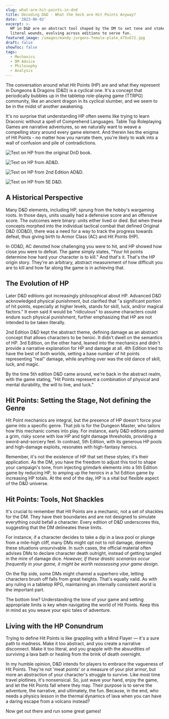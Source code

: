 ```yaml
---
slug: what-are-hit-points-in-dnd
title: Decoding D&D - What the heck are Hit Points Anyway?
date: '2023-06-02'
excerpt: >-
  HP in D&D are an abstract tool shaped by the DM to set tone and stakes, not
  literal wounds, evolving across editions to serve fun.
featured_image: /images/mandy-jurgens-female-plate_475x672.jpg
draft: false
showToc: false
tags:
  - Mechanics
  - DM Advice
  - Philosophy
  - Analysis
---
```

The conversation around what Hit Points (HP) are and what they represent in Dungeons & Dragons (D&D) is a cyclical one. It's a concept that periodically bubbles up in the tabletop role-playing game (TTRPG) community, like an ancient dragon in its cyclical slumber, and we seem to be in the midst of another awakening.

It's no surprise that understanding HP often seems like trying to learn Draconic without a spell of Comprehend Languages. Table Top Roleplaying Games are narrative adventures, so we naturally want to weave a compelling story around every game element. And therein lies the enigma of Hit Points - no matter how you narrate them, you're likely to walk into a wall of confusion and pile of contradictions.

![Text on HP from the original DnD book.](/images/hitpoints/ODnD_p18_480.png)


![Text on HP from AD&D.](/images/hitpoints/1stEditionDnD480.png)


![Text on HP from 2nd Edition AD&D.](/images/hitpoints/2ndEditionDnD480.png)


![Text on HP from 5E D&D.](/images/hitpoints/5thEditionDnD480.png)

## A Historical Perspective

Many D&D elements, including HP, sprung from the hobby's wargaming roots. In those days, units usually had a defensive score and an offensive score. The outcomes were binary: units either lived or died. But when these concepts morphed into the individual tactical combat that defined Original D&D (OD&D), there was a need for a way to track the progress towards defeat, thus giving birth to Armor Class (AC) and Hit Points (HP).

In OD&D, AC denoted how challenging you were to hit, and HP showed how close you were to defeat. The game simply states, "Your hit points determine how hard your character is to kill." And that's it. That's the HP origin story. They're an arbitrary, abstract measurement of how difficult you are to kill and how far along the game is in achieving that.

## The Evolution of HP

Later D&D editions got increasingly philosophical about HP. Advanced D&D acknowledged physical punishment, but clarified that "a significant portion of hit points, especially at higher levels, stands for skill, luck, and/or magical factors." It even said it would be "ridiculous" to assume characters could endure such physical punishment, further emphasizing that HP are not intended to be taken literally.

2nd Edition D&D kept the abstract theme, defining damage as an abstract concept that allows characters to be heroic. It didn't dwell on the semantics of HP. 3rd Edition, on the other hand, leaned into the mechanics and didn't provide a narrative explanation for HP and damage at all. 4th Edition tried to have the best of both worlds, setting a base number of hit points representing "real" damage, while anything over was the old dance of skill, luck, and magic.

By the time 5th edition D&D came around, we're back in the abstract realm, with the game stating, "Hit Points represent a combination of physical and mental durability, the will to live, and luck."

## Hit Points: Setting the Stage, Not defining the Genre

Hit Point mechanics are integral, but the presence of HP doesn't force your game into a specific genre. That job is for the Dungeon Master, who tailors how this mechanic comes into play. For instance, early D&D editions painted a grim, risky scene with low HP and tight damage thresholds, providing a sword-and-sorcery feel. In contrast, 5th Edition, with its generous HP pools and high-damage exploits, resonates with high-fantasy heroics.

Remember, it's not the existence of HP that set these styles; it's their application. As the DM, you have the freedom to adjust this tool to shape your campaign's tone, from injecting grimdark elements into a 5th Edition game by reducing HP, to amping up the heroics in a 1st Edition game by increasing HP totals. At the end of the day, HP is a vital but flexible aspect of the D&D universe.

## Hit Points: Tools, Not Shackles

It's crucial to remember that Hit Points are a mechanic, not a set of shackles for the DM. They have their boundaries and are not designed to simulate everything could befall a character. Every edition of D&D underscores this, suggesting that the DM delineates these limits.

For instance, if a character decides to take a dip in a lava pool or plunge from a mile-high cliff, many DMs might opt not to roll damage, deeming these situations unsurvivable. In such cases, the official material often advises DMs to declare character death outright, instead of getting tangled in the mire of damage dice. *However, if these drastic scenarios occur frequently in your game, it might be worth reassessing your game design.*

On the flip side, some DMs might channel a superhero vibe, letting characters brush off falls from great heights. That's equally valid. As with any ruling in a tabletop RPG, maintaining an internally consistent world is the important part.

The bottom line? Understanding the tone of your game and setting appropriate limits is key when navigating the world of Hit Points. Keep this in mind as you weave your epic tales of adventure.

## Living with the HP Conundrum

Trying to define Hit Points is like grappling with a Mind Flayer — it's a sure path to madness. Make it too abstract, and you create a narrative disconnect. Make it too literal, and you grapple with the absurdities of surviving a lava bath or healing from the brink of death overnight.

In my humble opinion, D&D intends for players to embrace the vagueness of Hit Points. They're not 'meat points' or a measure of your plot armor, but more an abstraction of your character's struggle to survive. Like most time travel plotlines, it's nonsensical. So, just wave your hand, enjoy the game, and let the Hit Points fall where they may. Their purpose is to serve the adventure, the narrative, and ultimately, the fun. Because, in the end, who needs a physics lesson in the thermal dynamics of lava when you can have a daring escape from a volcano instead? 

Now get out there and run some great games!
